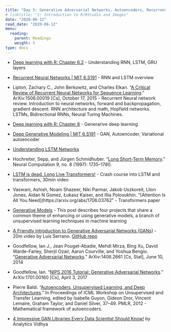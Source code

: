 ```yaml
---
title: "Day 5: Generative Adversarial Networks, Autoencoders, Recurrent Neural Networks, LSTM, GRU, sequence learning"
# linktitle: "1: Introduction to R/RStudio and Images"
date: "2020-06-12"
read_date: "2020-06-12"
menu:
  reading:
    parent: Readings
    weight: 5
type: docs
---
```


- [Deep learning with R: Chapter 6.2](https://www.manning.com/books/deep-learning-with-r) - Understanding RNN, LSTM, GRU layers
- [Recurrent Neural Networks | MIT 6.S191](https://youtu.be/SEnXr6v2ifU) - RNN and LSTM overview

- Lipton, Zachary C., John Berkowitz, and Charles Elkan. “[A Critical Review of Recurrent Neural Networks for Sequence Learning](http://arxiv.org/abs/1506.00019).” ArXiv:1506.00019 [Cs], October 17, 2015 - Recurrent Neural network review. Introduction to neural networks, forward and backpropagation, gradient descent. RNN architecture and math, Hopfield networks. LSTMs, Bidirectional RNNs, Neural Turing Machines.

- [Deep learning with R: Chapter 8](https://www.manning.com/books/deep-learning-with-r) - Generarive deep learning
- [Deep Generative Modeling | MIT 6.S191](https://youtu.be/rZufA635dq4) - GAN, Autoencoder, Variational autoencoder

- [Understanding LSTM Networks](https://colah.github.io/posts/2015-08-Understanding-LSTMs/)

- Hochreiter, Sepp, and Jürgen Schmidhuber. “[Long Short-Term Memory](https://www.bioinf.jku.at/publications/older/2604.pdf).” Neural Computation 9, no. 8 (1997): 1735–1780.

- [LSTM is dead. Long Live Transformers!](https://youtu.be/S27pHKBEp30) - Crash course into LSTM and transformers, 30min video 

- Vaswani, Ashish, Noam Shazeer, Niki Parmar, Jakob Uszkoreit, Llion Jones, Aidan N Gomez, Łukasz Kaiser, and Illia Polosukhin. “[Attention Is All You Need](https://arxiv.org/abs/1706.03762” - Transformers paper

- [Generative Models](https://openai.com/blog/generative-models/) - This post describes four projects that share a common theme of enhancing or using generative models, a branch of unsupervised learning techniques in machine learning
- [A Friendly Introduction to Generative Adversarial Networks (GANs)](https://youtu.be/8L11aMN5KY8) - 20m video by Luis Serrano. [GitHub repo](https://github.com/luisguiserrano/gans)

- Goodfellow, Ian J., Jean Pouget-Abadie, Mehdi Mirza, Bing Xu, David Warde-Farley, Sherjil Ozair, Aaron Courville, and Yoshua Bengio. “[Generative Adversarial Networks](http://arxiv.org/abs/1406.2661).” ArXiv:1406.2661 [Cs, Stat], June 10, 2014

- Goodfellow, Ian. “[NIPS 2016 Tutorial: Generative Adversarial Networks](http://arxiv.org/abs/1701.00160).” ArXiv:1701.00160 [Cs], April 3, 2017

- Pierre Baldi. “[Autoencoders, Unsupervised Learning, and Deep Architectures](http://proceedings.mlr.press/v27/baldi12a.html).” In Proceedings of ICML Workshop on Unsupervised and Transfer Learning, edited by Isabelle Guyon, Gideon Dror, Vincent Lemaire, Graham Taylor, and Daniel Silver, 37–49. PMLR, 2012 - Mathematical framework of autoencoders.

- [4 Impressive GAN Libraries Every Data Scientist Should Know!](https://www.analyticsvidhya.com/blog/2020/08/top-5-gan-libraries-you-must-know/) by Analytics Vidhya
